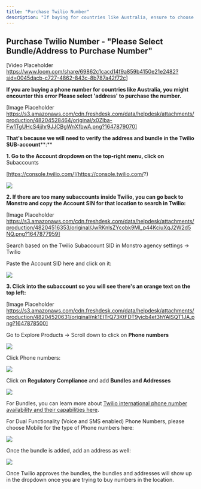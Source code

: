 ```yaml
---
title: "Purchase Twilio Number"
description: "If buying for countries like Australia, ensure to choose 'address' to avoid errors. This is necessary for address and bundle verification in the Twilio sub-account."
---
```

## Purchase Twilio Number - "Please Select Bundle/Address to Purchase Number" 

[Video Placeholder https://www.loom.com/share/69862c1cacd14f9a859b4150e21e2482?sid=0045dacb-c727-4862-843c-8b787a42f72c]

**If you are buying a phone number for countries like Australia, you might encounter this error Please select 'address' to purchase the number.**

[Image Placeholder https://s3.amazonaws.com/cdn.freshdesk.com/data/helpdesk/attachments/production/48204528464/original/x0Zlba-Fw1TgUHcS4jjhr9JJCBgWnXfbwA.png?1647879070]

**That's because we will need to verify** **the address and bundle in the Twilio** **SUB-account****:**

**1. Go to the  Account dropdown  on the top-right menu, click on** Subaccounts

[https://console.twilio.com/](https://console.twilio.com/?)

![](https://s3.amazonaws.com/cdn.freshdesk.com/data/helpdesk/attachments/production/48204530310/original/iR9WLGt1NRbqz4hLcgF7yfeorDEluUZbfQ.png?1647879190)

**2. If there are too many subaccounts inside Twilio, you can go back to Monstro and copy the Account SIN for that location to search in Twilio:**

[Image Placeholder https://s3.amazonaws.com/cdn.freshdesk.com/data/helpdesk/attachments/production/48204516353/original/JwRKnlsZYcobk9Ml_p44KciuXqJ2W2d5NQ.png?1647877959]

Search based on the Twilio Subaccount SID in Monstro agency settings -> Twilio

Paste the Account SID here and click on it:

![](https://s3.amazonaws.com/cdn.freshdesk.com/data/helpdesk/attachments/production/48204516875/original/aibA4dz2YwTINzhWS_drP3hUwP9GG2Utjg.png?1647878035)

**3. Click into the subaccount so you will see there's an orange text on the top left:**

[Image Placeholder https://s3.amazonaws.com/cdn.freshdesk.com/data/helpdesk/attachments/production/48204520631/original/nk1EITrQ73KtFDT9yicb4et3hYAISQT1JA.png?1647878500]

Go to Explore Products -> Scroll down to click on  **Phone numbers**

![](https://s3.amazonaws.com/cdn.freshdesk.com/data/helpdesk/attachments/production/48204518019/original/EC4dWlFK4P-okMB9_GBOosuQmfUyXqNDWg.jpeg?1647878213)

Click Phone numbers:

![](https://s3.amazonaws.com/cdn.freshdesk.com/data/helpdesk/attachments/production/48204518383/original/VUeN7ZQE_1Pa7nGH7Xu7-h87XC6DRA-BYg.png?1647878269)

Click on  **Regulatory Compliance**  and add  **Bundles and Addresses**

![](https://s3.amazonaws.com/cdn.freshdesk.com/data/helpdesk/attachments/production/48204518520/original/5Puvd10iLfHKdSAsVQHspAVj_qmXd9eUVA.png?1647878296)

For Bundles, you can learn more about  [Twilio international phone number availability and their capabilities here](https://support.twilio.com/hc/en-us/articles/223183068-Twilio-international-phone-number-availability-and-their-capabilities).

For Dual Functionality (Voice and SMS enabled) Phone Numbers, please choose Mobile for the type of Phone numbers here:

![](https://s3.amazonaws.com/cdn.freshdesk.com/data/helpdesk/attachments/production/48204533305/original/emuLvhUjfQ7c3x_b-taE9qgHzL_04rX1zQ.png?1647879453)

Once the bundle is added, add an address as well:

![](https://s3.amazonaws.com/cdn.freshdesk.com/data/helpdesk/attachments/production/48204534829/original/pOX1k90nPh001-3co7nT7HgQQDsOdeQ90w.png?1647879721)

Once Twilio approves the bundles, the bundles and addresses will show up in the dropdown once you are trying to buy numbers in the location.